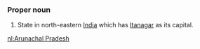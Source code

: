 ===Proper noun===
#State in north-eastern [[India]] which has [[Itanagar]] as its capital.

[[nl:Arunachal Pradesh]]